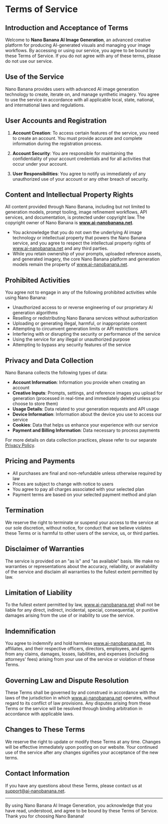 # Terms of Service

## Introduction and Acceptance of Terms

Welcome to **Nano Banana AI Image Generation**, an advanced creative platform for producing AI-generated visuals and managing your image workflows. By accessing or using our service, you agree to be bound by these Terms of Service. If you do not agree with any of these terms, please do not use our service.

## Use of the Service

Nano Banana provides users with advanced AI image generation technology to create, iterate on, and manage synthetic imagery. You agree to use the service in accordance with all applicable local, state, national, and international laws and regulations.

## User Accounts and Registration

1. **Account Creation**: To access certain features of the service, you need to create an account. You must provide accurate and complete information during the registration process.

2. **Account Security**: You are responsible for maintaining the confidentiality of your account credentials and for all activities that occur under your account.

3. **User Responsibilities**: You agree to notify us immediately of any unauthorized use of your account or any other breach of security.

## Content and Intellectual Property Rights

All content provided through Nano Banana, including but not limited to generation models, prompt tooling, image refinement workflows, API services, and documentation, is protected under copyright law. The copyright owner of Nano Banana is **www.ai-nanobanana.net**.

- You acknowledge that you do not own the underlying AI image technology or intellectual property that powers the Nano Banana service, and you agree to respect the intellectual property rights of www.ai-nanobanana.net and any third parties.
- While you retain ownership of your prompts, uploaded reference assets, and generated imagery, the core Nano Banana platform and generation models remain the property of www.ai-nanobanana.net.

## Prohibited Activities

You agree not to engage in any of the following prohibited activities while using Nano Banana:

- Unauthorized access to or reverse engineering of our proprietary AI generation algorithms
- Reselling or redistributing Nano Banana services without authorization
- Uploading or generating illegal, harmful, or inappropriate content
- Attempting to circumvent generation limits or API restrictions
- Interfering with or disrupting the security or performance of the service
- Using the service for any illegal or unauthorized purpose
- Attempting to bypass any security features of the service

## Privacy and Data Collection

Nano Banana collects the following types of data:

- **Account Information**: Information you provide when creating an account
- **Creative Inputs**: Prompts, settings, and reference images you upload for generation (processed in real-time and immediately deleted unless you choose to store them)
- **Usage Details**: Data related to your generation requests and API usage
- **Device Information**: Information about the device you use to access our service
- **Cookies**: Data that helps us enhance your experience with our service
- **Payment and Billing Information**: Data necessary to process payments

For more details on data collection practices, please refer to our separate [Privacy Policy](/privacy-policy).

## Pricing and Payments

- All purchases are final and non-refundable unless otherwise required by law
- Prices are subject to change with notice to users
- You agree to pay all charges associated with your selected plan
- Payment terms are based on your selected payment method and plan

## Termination

We reserve the right to terminate or suspend your access to the service at our sole discretion, without notice, for conduct that we believe violates these Terms or is harmful to other users of the service, us, or third parties.

## Disclaimer of Warranties

The service is provided on an "as is" and "as available" basis. We make no warranties or representations about the accuracy, reliability, or availability of the service and disclaim all warranties to the fullest extent permitted by law.

## Limitation of Liability

To the fullest extent permitted by law, www.ai-nanobanana.net shall not be liable for any direct, indirect, incidental, special, consequential, or punitive damages arising from the use of or inability to use the service.

## Indemnification

You agree to indemnify and hold harmless www.ai-nanobanana.net, its affiliates, and their respective officers, directors, employees, and agents from any claims, damages, losses, liabilities, and expenses (including attorneys' fees) arising from your use of the service or violation of these Terms.

## Governing Law and Dispute Resolution

These Terms shall be governed by and construed in accordance with the laws of the jurisdiction in which www.ai-nanobanana.net operates, without regard to its conflict of law provisions. Any disputes arising from these Terms or the service will be resolved through binding arbitration in accordance with applicable laws.

## Changes to These Terms

We reserve the right to update or modify these Terms at any time. Changes will be effective immediately upon posting on our website. Your continued use of the service after any changes signifies your acceptance of the new terms.

## Contact Information

If you have any questions about these Terms, please contact us at [support@ai-nanobanana.net](mailto:support@ai-nanobanana.net).

---

By using Nano Banana AI Image Generation, you acknowledge that you have read, understood, and agree to be bound by these Terms of Service. Thank you for choosing Nano Banana!
